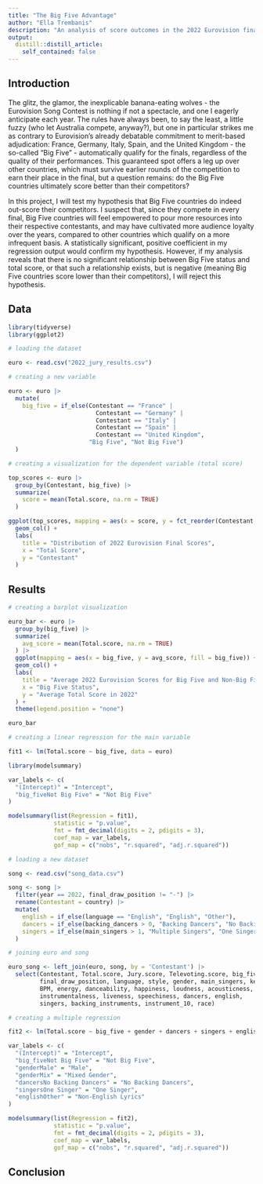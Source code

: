 ```yaml
---
title: "The Big Five Advantage"
author: "Ella Trembanis"
description: "An analysis of score outcomes in the 2022 Eurovision final"
output:
  distill::distill_article:
    self_contained: false
---
```



## Introduction

The glitz, the glamor, the inexplicable banana-eating wolves - the Eurovision Song Contest is nothing if not a spectacle, and one I eagerly anticipate each year. The rules have always been, to say the least, a little fuzzy (who let Australia compete, anyway?), but one in particular strikes me as contrary to Eurovision's already debatable commitment to merit-based adjudication: France, Germany, Italy, Spain, and the United Kingdom - the so-called "Big Five" - automatically qualify for the finals, regardless of the quality of their performances. This guaranteed spot offers a leg up over other countries, which must survive earlier rounds of the competition to earn their place in the final, but a question remains: do the Big Five countries ultimately score better than their competitors?

In this project, I will test my hypothesis that Big Five countries do indeed out-score their competitors. I suspect that, since they compete in every final, Big Five countries will feel empowered to pour more resources into their respective contestants, and may have cultivated more audience loyalty over the years, compared to other countries which qualify on a more infrequent basis. A statistically significant, positive coefficient in my regression output would confirm my hypothesis. However, if my analysis reveals that there is no significant relationship between Big Five status and total score, or that such a relationship exists, but is negative (meaning Big Five countries score lower than their competitors), I will reject this hypothesis.

## Data

```r
library(tidyverse)
library(ggplot2)

# loading the dataset

euro <- read.csv("2022_jury_results.csv")

# creating a new variable

euro <- euro |>
  mutate(
    big_five = if_else(Contestant == "France" | 
                         Contestant == "Germany" |
                         Contestant == "Italy" | 
                         Contestant == "Spain" |
                         Contestant == "United Kingdom", 
                       "Big Five", "Not Big Five")
  )
```

```r
# creating a visualization for the dependent variable (total score)

top_scores <- euro |>
  group_by(Contestant, big_five) |>
  summarize(
    score = mean(Total.score, na.rm = TRUE)
  )

ggplot(top_scores, mapping = aes(x = score, y = fct_reorder(Contestant, score))) +
  geom_col() +
  labs(
    title = "Distribution of 2022 Eurovision Final Scores",
    x = "Total Score",
    y = "Contestant"
  )
```

## Results

```r
# creating a barplot visualization

euro_bar <- euro |>
  group_by(big_five) |>
  summarize(
    avg_score = mean(Total.score, na.rm = TRUE)
  ) |>
  ggplot(mapping = aes(x = big_five, y = avg_score, fill = big_five)) +
  geom_col() +
  labs(
    title = "Average 2022 Eurovision Scores for Big Five and Non-Big Five Countries",
    x = "Big Five Status",
    y = "Average Total Score in 2022"
  ) +
  theme(legend.position = "none")

euro_bar
```

```r
# creating a linear regression for the main variable

fit1 <- lm(Total.score ~ big_five, data = euro)

library(modelsummary)

var_labels <- c(
  "(Intercept)" = "Intercept",
  "big_fiveNot Big Five" = "Not Big Five"
)

modelsummary(list(Regression = fit1),
             statistic = "p.value",
             fmt = fmt_decimal(digits = 2, pdigits = 3),
             coef_map = var_labels,
             gof_map = c("nobs", "r.squared", "adj.r.squared"))
```

```r
# loading a new dataset

song <- read.csv("song_data.csv")

song <- song |>
  filter(year == 2022, final_draw_position != "-") |>
  rename(Contestant = country) |>
  mutate(
    english = if_else(language == "English", "English", "Other"),
    dancers = if_else(backing_dancers > 0, "Backing Dancers", "No Backing Dancers"),
    singers = if_else(main_singers > 1, "Multiple Singers", "One Singer")
  )

# joining euro and song

euro_song <- left_join(euro, song, by = 'Contestant') |>
  select(Contestant, Total.score, Jury.score, Televoting.score, big_five, 
         final_draw_position, language, style, gender, main_singers, key, 
         BPM, energy, danceability, happiness, loudness, acousticness, 
         instrumentalness, liveness, speechiness, dancers, english,
         singers, backing_instruments, instrument_10, race)
```

```r
# creating a multiple regression

fit2 <- lm(Total.score ~ big_five + gender + dancers + singers + english, data = euro_song)

var_labels <- c(
  "(Intercept)" = "Intercept",
  "big_fiveNot Big Five" = "Not Big Five",
  "genderMale" = "Male",
  "genderMix" = "Mixed Gender",
  "dancersNo Backing Dancers" = "No Backing Dancers",
  "singersOne Singer" = "One Singer",
  "englishOther" = "Non-English Lyrics"
)

modelsummary(list(Regression = fit2),
             statistic = "p.value",
             fmt = fmt_decimal(digits = 2, pdigits = 3),
             coef_map = var_labels,
             gof_map = c("nobs", "r.squared", "adj.r.squared"))
```


## Conclusion